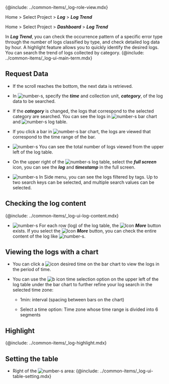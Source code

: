 {@include: ../common-items/_log-role-view.mdx}

<Xclude product='aws-log'>

Home > Select Project > **_Log_** > **_Log Trend_**

</Xclude>

<InDoc product='aws-log'>

Home > Select Project > **_Dashboard_** > **_Log Trend_**

</InDoc>

In **_Log Trend_**, you can check the occurrence pattern of a specific error type through the number of logs classified by type, and check detailed log data by hour. A highlight feature allows you to quickly identify the desired logs. You can search the trend of logs collected by category. {@include: ../common-items/_log-ui-main-term.mdx}

<ImgLang img='log-trend.png' desc='로그 트렌드'/>

## Request Data

-   If the scroll reaches the bottom, the next data is retrieved.

-   In ![number-s](/img/number-01.png), specify the **_time_** and collection unit, **_category_**, of the log data to be searched.

-   If the **_category_** is changed, the logs that correspond to the selected category are searched. You can see the logs in ![number-s](/img/number-02.png) bar chart and ![number-s](/img/number-03.png) log table.

-   If you click a bar in ![number-s](/img/number-02.png) bar chart, the logs are viewed that correspond to the time range of the bar. 

-   ![number-s](/img/number-03.png) You can see the total number of logs viewed from the upper left of the log table. 

-   On the upper right of the ![number-s](/img/number-03.png) log table, select the <LinkImage img='ic-fullscreen.svg' desc='전체 화면 아이콘'/> **_full screen_** icon, you can see the **_log_** and **_timestamp_** in the full screen.

-   ![number-s](/img/number-04.png) In Side menu, you can see the logs filtered by tags. Up to two search keys can be selected, and multiple search values can be selected.

## Checking the log content

{@include: ../common-items/_log-ui-log-content.mdx} 

-   ![number-s](/img/number-03.png) For each row (log) of the log table, the ![Icon](/img/ic-caret-right.svg) **_More_** button exists. If you select the ![Icon](/img/ic-caret-right.svg) **_More_** button, you can check the entire content of the log like ![number-s](/img/number-05.png).

## Viewing the logs with a chart

<ImgLang img='log-trend.png' desc='로그 트렌드 바 차트 sc'/>

-   You can click a ![icon](/img/char-a.svg) desired time on the bar chart to view the logs in the period of time.

-   You can use the ![b icon](/img/char-b.svg) time selection option on the upper left of the log table under the bar chart to further refine your log search in the selected time zone:

    -   1min: interval (spacing between bars on the chart)

    -   Select a time option: Time zone whose time range is divided into 6 segments

## Highlight

{@include: ../common-items/_log-highlight.mdx} 

## Setting the table

-   Right of the ![number-s](/img/number-03.png) area: {@include: ../common-items/_log-ui-table-setting.mdx} 
